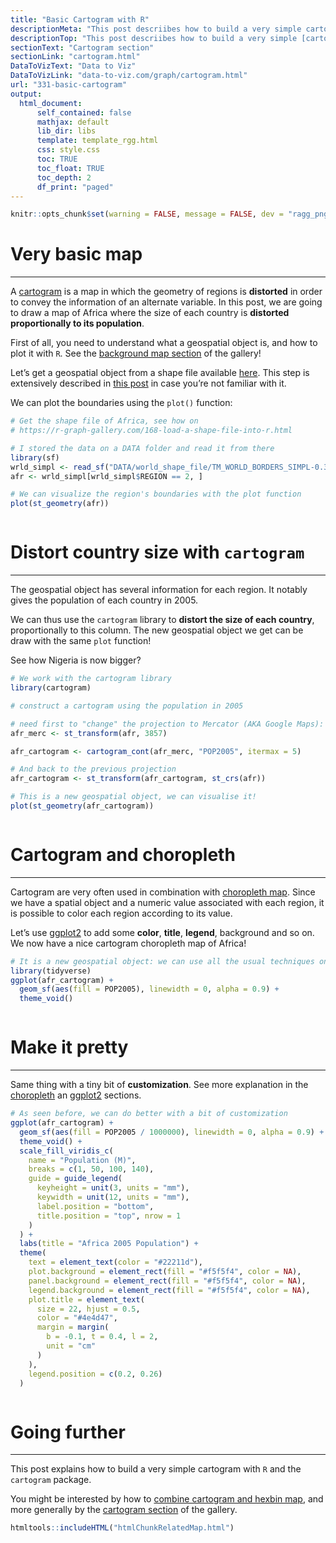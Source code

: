 ```yaml
---
title: "Basic Cartogram with R"
descriptionMeta: "This post descriibes how to build a very simple cartogram with R and the cartogram package. It is a step a step approach leading to a choropleth map with distorted region size."
descriptionTop: "This post descriibes how to build a very simple [cartogram](cartogram.html) with `R` and the `cartogram` package. It is a step a step approach leading to a choropleth map with distorted region size."
sectionText: "Cartogram section"
sectionLink: "cartogram.html"
DataToVizText: "Data to Viz"
DataToVizLink: "data-to-viz.com/graph/cartogram.html"
url: "331-basic-cartogram"
output:
  html_document:
      self_contained: false    
      mathjax: default
      lib_dir: libs
      template: template_rgg.html
      css: style.css
      toc: TRUE
      toc_float: TRUE
      toc_depth: 2
      df_print: "paged"
---
```



```r
knitr::opts_chunk$set(warning = FALSE, message = FALSE, dev = "ragg_png", dpi = 300)
```

<div class="container">




# Very basic map
***

<div class = "row">

<div class = "col-md-6  col-sm-12 align-self-center">

A [cartogram](cartogram.html) is a  map in which the geometry of regions is **distorted** in order to convey the information of an alternate variable. In this post, we are going to draw a map of Africa where the size of each country is **distorted proportionally to its population**.

First of all, you need to understand what a geospatial object is, and how to plot it with `R`. See the [background map section](map.html) of the gallery!

Let's get a geospatial object from a shape file available [here](http://thematicmapping.org/downloads/world_borders.php). This step is extensively described in [this post](168-load-a-shape-file-into-r.html) in case you're not familiar with it.


We can plot the boundaries using the `plot()` function:

</div>


<div class = "col-md-6  col-sm-12">



```r
# Get the shape file of Africa, see how on
# https://r-graph-gallery.com/168-load-a-shape-file-into-r.html

# I stored the data on a DATA folder and read it from there
library(sf)
wrld_simpl <- read_sf("DATA/world_shape_file/TM_WORLD_BORDERS_SIMPL-0.3.shp")
afr <- wrld_simpl[wrld_simpl$REGION == 2, ]

# We can visualize the region's boundaries with the plot function
plot(st_geometry(afr))
```
</div>
</div>



```r
```













 
# Distort country size with `cartogram` {#carto}
***

<div class = "row">

<div class = "col-md-6  col-sm-12 align-self-center">

The geospatial object has several information for each region. It notably gives the population of each country in 2005. 

We can thus use the `cartogram` library to **distort the size of each country**, proportionally to this column. The new geospatial object we get can be draw with the same `plot` function!

See how Nigeria is now bigger?


</div>


<div class = "col-md-6  col-sm-12">

```r
# We work with the cartogram library
library(cartogram)

# construct a cartogram using the population in 2005

# need first to "change" the projection to Mercator (AKA Google Maps): EPSG: 3857
afr_merc <- st_transform(afr, 3857)

afr_cartogram <- cartogram_cont(afr_merc, "POP2005", itermax = 5)

# And back to the previous projection
afr_cartogram <- st_transform(afr_cartogram, st_crs(afr))

# This is a new geospatial object, we can visualise it!
plot(st_geometry(afr_cartogram))
```
</div>
</div>



```r
```










# Cartogram and choropleth {#choro}
***

<div class = "row">

<div class = "col-md-6  col-sm-12 align-self-center">

Cartogram are very often used in combination with [choropleth map](https://www.r-graph-gallery.com/chloropleth-map.html). Since we have a spatial object and a numeric value associated with each region, it is possible to color each region according to its value. 

Let's use [ggplot2](ggplot2-package.html) to add some **color**, **title**, **legend**, background and so on. We now have a nice cartogram choropleth map of Africa!

</div>


<div class = "col-md-6  col-sm-12">

```r
# It is a new geospatial object: we can use all the usual techniques on it! Let's start with a basic ggplot2 choropleth map:
library(tidyverse)
ggplot(afr_cartogram) +
  geom_sf(aes(fill = POP2005), linewidth = 0, alpha = 0.9) +
  theme_void()
```
</div>
</div>



```r
```











# Make it pretty  {#clean}
***

<div class = "row">

<div class = "col-md-6  col-sm-12 align-self-center">

Same thing with a tiny bit of **customization**. See more explanation in the [choropleth](choropleth-map.html) an [ggplot2](ggplot2-package.html) sections.

</div>


<div class = "col-md-6  col-sm-12">

```r
# As seen before, we can do better with a bit of customization
ggplot(afr_cartogram) +
  geom_sf(aes(fill = POP2005 / 1000000), linewidth = 0, alpha = 0.9) +
  theme_void() +
  scale_fill_viridis_c(
    name = "Population (M)",
    breaks = c(1, 50, 100, 140),
    guide = guide_legend(
      keyheight = unit(3, units = "mm"),
      keywidth = unit(12, units = "mm"),
      label.position = "bottom",
      title.position = "top", nrow = 1
    )
  ) +
  labs(title = "Africa 2005 Population") +
  theme(
    text = element_text(color = "#22211d"),
    plot.background = element_rect(fill = "#f5f5f4", color = NA),
    panel.background = element_rect(fill = "#f5f5f4", color = NA),
    legend.background = element_rect(fill = "#f5f5f4", color = NA),
    plot.title = element_text(
      size = 22, hjust = 0.5,
      color = "#4e4d47",
      margin = margin(
        b = -0.1, t = 0.4, l = 2,
        unit = "cm"
      )
    ),
    legend.position = c(0.2, 0.26)
  )
```
</div>
</div>



```r
```



# Going further
***

This post explains how to build a very simple cartogram with `R` and the `cartogram` package.

You might be interested by how to [combine cartogram and hexbin map](332-hexbin-chloropleth-cartogram.html), and more generally by the [cartogram section](cartogram.html) of the gallery.


<!-- Close container -->
</div>




```r
htmltools::includeHTML("htmlChunkRelatedMap.html")
```
